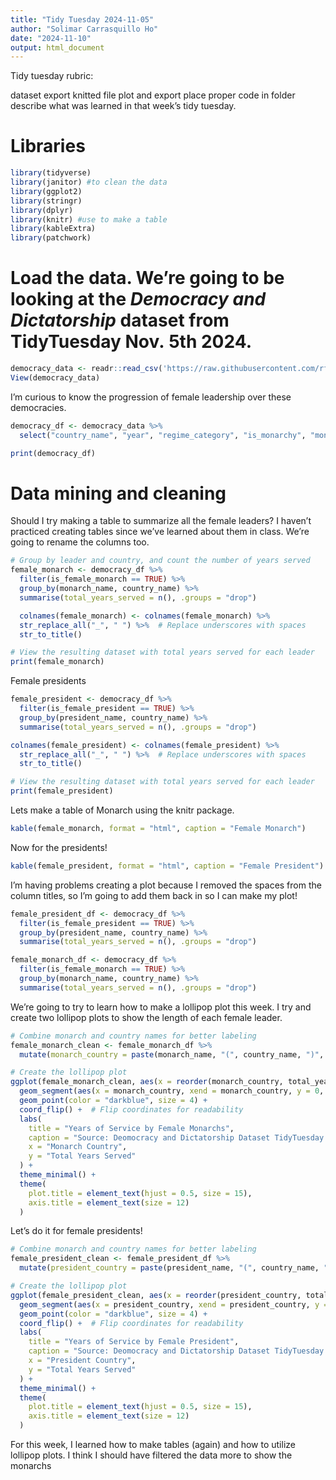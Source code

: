 ```yaml
---
title: "Tidy Tuesday 2024-11-05"
author: "Solimar Carrasquillo Ho"
date: "2024-11-10"
output: html_document
---
```


Tidy tuesday rubric:

dataset
export knitted file
plot and export 
place proper code in folder
describe what was learned in that week's tidy tuesday.

# Libraries
```r
library(tidyverse)
library(janitor) #to clean the data 
library(ggplot2)
library(stringr)
library(dplyr)
library(knitr) #use to make a table
library(kableExtra)
library(patchwork)
```


# Load the data. We're going to be looking at the _Democracy and Dictatorship_ dataset from TidyTuesday Nov. 5th 2024.
```r
democracy_data <- readr::read_csv('https://raw.githubusercontent.com/rfordatascience/tidytuesday/master/data/2024/2024-11-05/democracy_data.csv')
View(democracy_data)

```

I'm curious to know the progression of female leadership over these democracies. 
```r
democracy_df <- democracy_data %>%
  select("country_name", "year", "regime_category", "is_monarchy", "monarch_name", "monarch_accession_year", "is_democracy", "is_presidential", "president_name", "president_accesion_year", "is_female_monarch", "is_female_president") 

print(democracy_df)
```

# Data mining and cleaning 

Should I try making a table to summarize all the female leaders? I haven't practiced creating tables since we've learned about them in class. 
We're going to rename the columns too.

```r

# Group by leader and country, and count the number of years served
female_monarch <- democracy_df %>%
  filter(is_female_monarch == TRUE) %>%
  group_by(monarch_name, country_name) %>%
  summarise(total_years_served = n(), .groups = "drop")

  colnames(female_monarch) <- colnames(female_monarch) %>%
  str_replace_all("_", " ") %>%  # Replace underscores with spaces
  str_to_title()     

# View the resulting dataset with total years served for each leader
print(female_monarch)


```
Female presidents 
```r
female_president <- democracy_df %>%
  filter(is_female_president == TRUE) %>%
  group_by(president_name, country_name) %>%
  summarise(total_years_served = n(), .groups = "drop")

colnames(female_president) <- colnames(female_president) %>%
  str_replace_all("_", " ") %>%  # Replace underscores with spaces
  str_to_title()     

# View the resulting dataset with total years served for each leader
print(female_president)
```




Lets make a table of Monarch using the knitr package.
```r
kable(female_monarch, format = "html", caption = "Female Monarch")
```

Now for the presidents!
```r
kable(female_president, format = "html", caption = "Female President")
```
I'm having problems creating a plot because I removed the spaces from the column titles, so I'm going to add them back in so I can make my plot!

```r
female_president_df <- democracy_df %>%
  filter(is_female_president == TRUE) %>%
  group_by(president_name, country_name) %>%
  summarise(total_years_served = n(), .groups = "drop")

female_monarch_df <- democracy_df %>%
  filter(is_female_monarch == TRUE) %>%
  group_by(monarch_name, country_name) %>%
  summarise(total_years_served = n(), .groups = "drop")

```



We're going to try to learn how to make a lollipop plot this week.
I try and create two lollipop plots to show the length of each female leader. 

```r
# Combine monarch and country names for better labeling
female_monarch_clean <- female_monarch_df %>%
  mutate(monarch_country = paste(monarch_name, "(", country_name, ")", sep = ""))

# Create the lollipop plot
ggplot(female_monarch_clean, aes(x = reorder(monarch_country, total_years_served), y = total_years_served)) +
  geom_segment(aes(x = monarch_country, xend = monarch_country, y = 0, yend = total_years_served), color = "skyblue") +
  geom_point(color = "darkblue", size = 4) +
  coord_flip() +  # Flip coordinates for readability
  labs(
    title = "Years of Service by Female Monarchs", 
    caption = "Source: Deomocracy and Dictatorship Dataset TidyTuesday 2024-11-05",
    x = "Monarch Country",
    y = "Total Years Served"
  ) +
  theme_minimal() +
  theme(
    plot.title = element_text(hjust = 0.5, size = 15),
    axis.title = element_text(size = 12)
  )
```
Let's do it for female presidents! 

```r
# Combine monarch and country names for better labeling
female_president_clean <- female_president_df %>%
  mutate(president_country = paste(president_name, "(", country_name, ")", sep = ""))

# Create the lollipop plot
ggplot(female_president_clean, aes(x = reorder(president_country, total_years_served), y = total_years_served)) +
  geom_segment(aes(x = president_country, xend = president_country, y = 0, yend = total_years_served), color = "skyblue") +
  geom_point(color = "darkblue", size = 4) +
  coord_flip() +  # Flip coordinates for readability
  labs(
    title = "Years of Service by Female President",
    caption = "Source: Deomocracy and Dictatorship Dataset TidyTuesday 2024-11-05",
    x = "President Country",
    y = "Total Years Served"
  ) +
  theme_minimal() +
  theme(
    plot.title = element_text(hjust = 0.5, size = 15),
    axis.title = element_text(size = 12)
  )
```

For this week, I learned how to make tables (again) and how to utilize lollipop plots. I think I should have filtered the data more to show the monarchs 